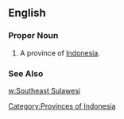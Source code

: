 ==English==
===Proper Noun===
{{en-proper noun}}
#A province of [[Indonesia]].
===See Also===
[[w:Southeast Sulawesi]]
[[Category:Provinces of Indonesia]]